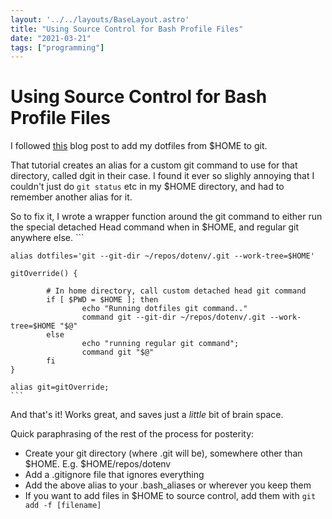 ```yaml
---
layout: '../../layouts/BaseLayout.astro'
title: "Using Source Control for Bash Profile Files"
date: "2021-03-21"
tags: ["programming"]
---
```


<DummyComponent />

# Using Source Control for Bash Profile Files

I followed [this](https://www.electricmonk.nl/log/2015/06/22/keep-your-home-dir-in-git-with-a-detached-working-directory/) blog post to add my dotfiles from $HOME to git. 

That tutorial creates an alias for a custom git command to use for that directory, called dgit in their case. I found it ever so slighly annoying that I couldn't just do `git status` etc in my $HOME directory, and had to remember another alias for it. 

So to fix it, I wrote a wrapper function around the git command to either run the special detached Head command when in $HOME, and regular git anywhere else.
	```

	alias dotfiles='git --git-dir ~/repos/dotenv/.git --work-tree=$HOME'

	gitOverride() {

			# In home directory, call custom detached head git command
			if [ $PWD = $HOME ]; then
					echo "Running dotfiles git command.."
					command git --git-dir ~/repos/dotenv/.git --work-tree=$HOME "$@"
			else
					echo "running regular git command";
					command git "$@"
			fi
	}

	alias git=gitOverride;
	```

And that's it! Works great, and saves just a *little* bit of brain space.




Quick paraphrasing of the rest of the process for posterity: 

* Create your git directory (where .git will be), somewhere other than $HOME. E.g. $HOME/repos/dotenv
* Add a .gitignore file that ignores everything
* Add the above alias to your .bash_aliases or wherever you keep them 
* If you want to add files in $HOME to source control, add them with `git add -f [filename]` 